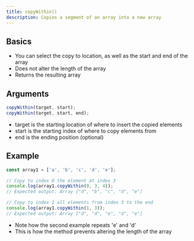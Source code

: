 ```yaml
---
title: copyWithin()
description: Copies a segment of an array into a new array
---
```


## Basics

- You can select the copy to location, as well as the start and end of the array
- Does not alter the length of the array
- Returns the resulting array

## Arguments

```js
copyWithin(target, start);
copyWithin(target, start, end);
```

- target is the starting location of where to insert the copied elements
- start is the starting index of where to copy elements from
- end is the ending position (optional)

## Example

```js
const array1 = ['a', 'b', 'c', 'd', 'e'];

// Copy to index 0 the element at index 3
console.log(array1.copyWithin(0, 3, 4));
// Expected output: Array ["d", "b", "c", "d", "e"]

// Copy to index 1 all elements from index 3 to the end
console.log(array1.copyWithin(1, 3));
// Expected output: Array ["d", "d", "e", "d", "e"]
```

- Note how the second example repeats 'e' and 'd'
- This is how the method prevents altering the length of the array
